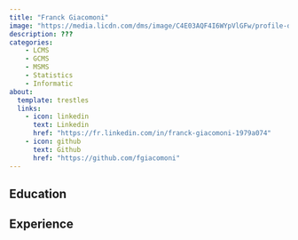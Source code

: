 ---
title: "Franck Giacomoni"
image: "https://media.licdn.com/dms/image/C4E03AQF4I6WYpVlGFw/profile-displayphoto-shrink_200_200/0/1516533988638?e=2147483647&v=beta&t=TQ1qb2k25rQLA6SCCpkimD0j6upxRtIoP93RC-T_fjE"
description: ???
categories: 
    - LCMS
    - GCMS
    - MSMS
    - Statistics
    - Informatic
about:
  template: trestles
  links: 
    - icon: linkedin
      text: Linkedin
      href: "https://fr.linkedin.com/in/franck-giacomoni-1979a074"
    - icon: github
      text: Github
      href: "https://github.com/fgiacomoni"
---

## Education

## Experience
